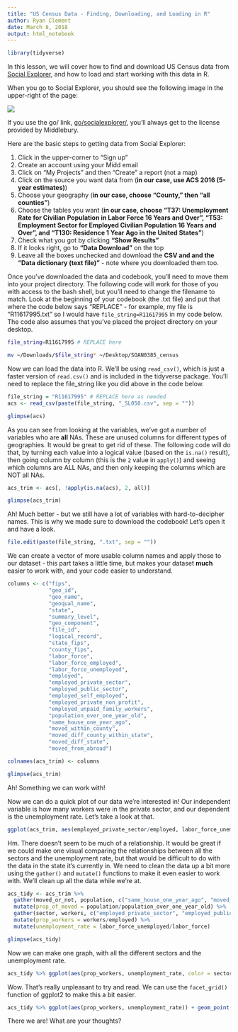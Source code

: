 ```yaml
---
title: "US Census Data - Finding, Downloading, and Loading in R"
author: Ryan Clement
date: March 8, 2018
output: html_notebook
---
```


```r
library(tidyverse)
```

In this lesson, we will cover how to find and download US Census data from [Social Explorer](http://go.middlebury.edu/socialexplorer), and how to load and start working with this data in R. 

When you go to Social Explorer, you should see the following image in the upper-right of the page:


![](~/Desktop/SOAN0385_census/images/socialexplorer_license.png)

If you use the go/ link, [go/socialexplorer/](http://go.middlebury.edu/socialexplorer), you'll always get to the license provided by Middlebury.

Here are the basic steps to getting data from Social Explorer:

1. Click in the upper-corner to "Sign up"
2. Create an account using your Midd email
3. Click on "My Projects" and then "Create" a report (not a map)
4. Click on the source you want data from (**in our case, use ACS 2016 (5-year estimates)**)
5. Choose your geography (**in our case, choose "County," then "all counties"**)
6. Choose the tables you want (**in our case, choose "T37: Unemployment Rate for Civilian Population in Labor Force 16 Years and Over", "T53: Employment Sector for Employed Civilian Population 16 Years and Over", and "T130: Residence 1 Year Ago in the United States"**)
7. Check what you got by clicking **"Show Results"**
8. If it looks right, go to **"Data Download"** on the top
9. Leave all the boxes unchecked and download the **CSV and and the "Data dictionary (text file)"** - note where you downloaded them too.

Once you've downloaded the data and codebook, you'll need to move them into your project directory. The following code will work for those of you with access to the bash shell, but you'll need to change the filename to match. Look at the beginning of your codebook (the .txt file) and put that where the code below says "REPLACE" - for example, my file is "R11617995.txt" so I would have `file_string=R11617995` in my code below. The code also assumes that you've placed the project directory on your desktop.

```bash
file_string=R11617995 # REPLACE here

mv ~/Downloads/$file_string* ~/Desktop/SOAN0385_census
```

Now we can load the data into R. We'll be using `read_csv()`, which is just a faster version of `read.csv()` and is included in the tidyverse package. You'll need to replace the file_string like you did above in the code below.


```r
file_string = "R11617995" # REPLACE here as needed
acs <- read_csv(paste(file_string, "_SL050.csv", sep = ""))

glimpse(acs)
```

As you can see from looking at the variables, we've got a number of variables who are **all** NAs. These are unused columns for different types of geographies. It would be great to get rid of these. The following code will do that, by turning each value into a logical value (based on the `is.na()` result), then going column by column (this is the `2` value in `apply()`) and seeing which columns are ALL NAs, and then only keeping the columns which are NOT all NAs.

```r
acs_trim <- acs[, !apply(is.na(acs), 2, all)]

glimpse(acs_trim)
```

Ah! Much better - but we still have a lot of variables with hard-to-decipher names. This is why we made sure to download the codebook! Let's open it and have a look. 

```r
file.edit(paste(file_string, ".txt", sep = ""))
```

We can create a vector of more usable column names and apply those to our dataset - this part takes a little time, but makes your dataset **much** easier to work with, and your code easier to understand.

```r
columns <- c("fips",
             "geo_id",
             "geo_name",
             "geoqual_name",
             "state",
             "summary_level",
             "geo_component",
             "file_id",
             "logical_record",
             "state_fips",
             "county_fips",
             "labor_force",
             "labor_force_employed",
             "labor_force_unemployed",
             "employed",
             "employed_private_sector",
             "employed_public_sector",
             "employed_self_employed",
             "employed_private_non_profit",
             "employed_unpaid_family_workers",
             "population_over_one_year_old",
             "same_house_one_year_ago",
             "moved_within_county",
             "moved_diff_county_within_state",
             "moved_diff_state",
             "moved_from_abroad")

colnames(acs_trim) <- columns

glimpse(acs_trim)
```

Ah! Something we can work with!


Now we can do a quick plot of our data we're interested in! Our independent variable is how many workers were in the private sector, and our dependent is the unemployment rate. Let's take a look at that.

```r
ggplot(acs_trim, aes(employed_private_sector/employed, labor_force_unemployed/labor_force)) + geom_point() + geom_smooth(method = "lm")
```

Hm. There doesn't seem to be much of a relationship. It would be great if we could make one visual comparing the relationships between all the sectors and the unemployment rate, but that would be difficult to do with the data in the state it's currently in. We need to clean the data up a bit more using the `gather()` and `mutate()` functions to make it even easier to work with. We'll clean up all the data while we're at.

```r
acs_tidy <- acs_trim %>%
  gather(moved_or_not, population, c("same_house_one_year_ago", "moved_within_county", "moved_diff_county_within_state", "moved_diff_state", "moved_from_abroad")) %>%
  mutate(prop_of_moved = population/population_over_one_year_old) %>%
  gather(sector, workers, c("employed_private_sector", "employed_public_sector", "employed_self_employed", "employed_private_non_profit", "employed_unpaid_family_workers")) %>%
  mutate(prop_workers = workers/employed) %>%
  mutate(unemployment_rate = labor_force_unemployed/labor_force)

glimpse(acs_tidy)
```

Now we can make one graph, with all the different sectors and the unemployment rate. 

```r
acs_tidy %>% ggplot(aes(prop_workers, unemployment_rate, color = sector)) + geom_point(alpha = 0.3, size = 0.5) + geom_smooth(method = "lm")
```

Wow. That's really unpleasant to try and read. We can use the `facet_grid()` function of ggplot2 to make this a bit easier. 

```r
acs_tidy %>% ggplot(aes(prop_workers, unemployment_rate)) + geom_point(alpha = 0.1, size = 0.5) + geom_smooth(method = "lm") + facet_grid(sector ~ .)
```

There we are! What are your thoughts?
